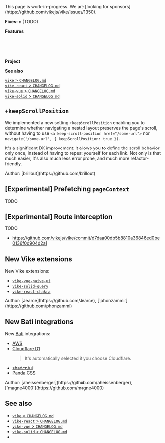 
<Construction>
 This page is work-in-progress.
</Construction>

<Contribution>
  We are [looking for sponsors](https://github.com/vikejs/vike/issues/1350).
</Contribution>

**Fixes:** `n` (TODO)

**Features**

<Link href="#keepscrollposition" /><br/>
<Link href="#new-vike-extensions" /><br/>
<Link href="#new-bati-integrations" /><br/>

**Project**

**See also**

[`vike` > `CHANGELOG.md`](https://github.com/vikejs/vike/blob/main/CHANGELOG.md)  
[`vike-react` > `CHANGELOG.md`](https://github.com/vikejs/vike-react/blob/main/packages/vike-react/CHANGELOG.md)  
[`vike-vue` > `CHANGELOG.md`](https://github.com/vikejs/vike-vue/blob/main/packages/vike-vue/CHANGELOG.md)  
[`vike-solid` > `CHANGELOG.md`](https://github.com/vikejs/vike-solid/blob/main/CHANGELOG.md)  


## `+keepScrollPosition`

We implemented a new <Link href="/keepScrollPosition">setting `+keepScrollPosition`</Link> enabling you to determine whether navigating a nested layout preserves the page's scroll, without having to use `<a keep-scroll-position href="/some-url">` nor `navigate('/some-url', { keepScrollPosition: true })`.

It's a significant DX improvement: it allows you to define the scroll behavior only once, instead of having to repeat yourself for each link. Not only is that much easier, it's also much less error prone, and much more refactor-friendly.

<Contribution>
  Author: [brillout](https://github.com/brillout)
</Contribution>

## [Experimental] Prefetching `pageContext`

TODO

## [Experimental] Route interception

TODO
- https://github.com/vikejs/vike/commit/d7daa00db5b8810a36846ed0be0136f0d904d2a1

## New Vike extensions

New <Link href="/extensions">Vike extensions</Link>:
 - [`vike-vue-naive-ui`](https://github.com/Jearce/vike-vue-naive-ui)
 - [`vike-solid-query`](https://github.com/vikejs/vike-solid/tree/main/packages/vike-solid-query#readme)
 - [`vike-react-chakra`](https://github.com/vikejs/vike-react/tree/main/packages/vike-react-chakra#readme)

<Contribution>
  Author: [Jearce](https://github.com/Jearce), [`phonzammi`](https://github.com/phonzammi)
</Contribution>


## New Bati integrations

New [Bati](https://batijs.dev) integrations:
 - [AWS](https://aws.amazon.com)
 - [Cloudflare D1](https://developers.cloudflare.com/d1/)
   > It's automatically selected if you choose Cloudflare.
 - [shadcn/ui](https://ui.shadcn.com)
 - [Panda CSS](https://panda-css.com/)

<Contribution>
  Author: [aheissenberger](https://github.com/aheissenberger), [`magne4000`](https://github.com/magne4000)
</Contribution>


## See also

- [`vike` > `CHANGELOG.md`](https://github.com/vikejs/vike/blob/main/CHANGELOG.md)
- [`vike-react` > `CHANGELOG.md`](https://github.com/vikejs/vike-react/blob/main/packages/vike-react/CHANGELOG.md)
- [`vike-vue` > `CHANGELOG.md`](https://github.com/vikejs/vike-vue/blob/main/packages/vike-vue/CHANGELOG.md)
- [`vike-solid` > `CHANGELOG.md`](https://github.com/vikejs/vike-solid/blob/main/CHANGELOG.md)
- <Link href="/releases" />
